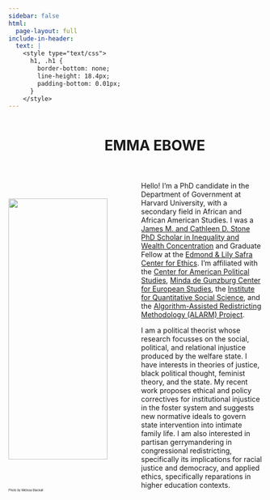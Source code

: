 ```yaml
---
sidebar: false
html:
  page-layout: full
include-in-header:
  text: |
    <style type="text/css">
      h1, .h1 {
        border-bottom: none;
        line-height: 18.4px;
        padding-bottom: 0.01px;
      }
    </style>
---
```


::: column-page-inset
::: columns
::: {.column width="35%"}
:::

::: {.column width="65%"}
# EMMA EBOWE {style="text-transform:none;"}

# 
:::
:::
:::

::: column-page-inset
::: columns
::: {.column width="50%"}
<br> <br> ![](headshot.jpg){width="90%"} <br> <h7 style="font-size:0.6vw">Photo by Melissa Blackall</h7>
:::

::: {.column width="50%"}
Hello! I'm a PhD candidate in the Department of Government at Harvard University, with a secondary field in African and African American Studies. I was a [James M. and Cathleen D. Stone PhD Scholar in Inequality and Wealth Concentration](https://inequality.hks.harvard.edu/) and Graduate Fellow at the [Edmond & Lily Safra Center for Ethics](https://ethics.harvard.edu/). I'm affiliated with the [Center for American Political Studies](https://caps.gov.harvard.edu/home), [Minda de Gunzburg Center for European Studies](https://ces.fas.harvard.edu), the [Institute for Quantitative Social Science](https://www.iq.harvard.edu), and the [Algorithm-Assisted Redistricting Methodology (ALARM) Project](https://alarm-redist.org/about.html).

I am a political theorist whose research focusses on the social, political, and relational injustice produced by the welfare state. I have interests in theories of justice, black political thought, feminist theory, and the state. My recent work proposes ethical and policy correctives for institutional injustice in the foster system and suggests new normative ideals to govern state intervention into intimate family life. I am also interested in partisan gerrymandering in congressional redistricting, specifically its implications for racial justice and democracy, and applied ethics, specifically reparations in higher education contexts.
:::
:::
:::

::: column-page-inset
:::
